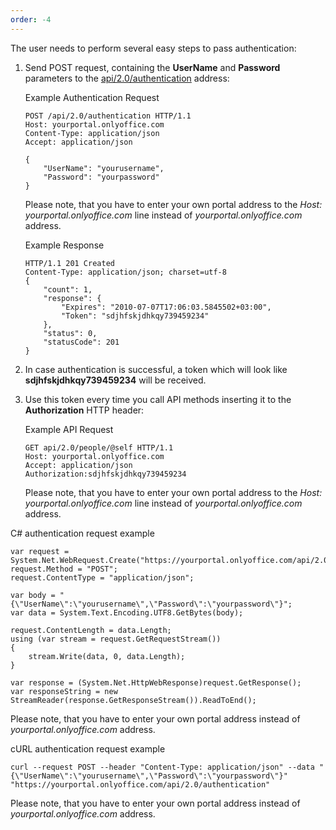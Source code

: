 ```yaml
---
order: -4
---
```

The user needs to perform several easy steps to pass authentication:

1. Send POST request, containing the **UserName** and **Password** parameters to the [api/2.0/authentication](/docspace/method/authentication/post/api/2.0/authentication) address:

   Example Authentication Request

   ```
   POST /api/2.0/authentication HTTP/1.1
   Host: yourportal.onlyoffice.com
   Content-Type: application/json
   Accept: application/json

   {
       "UserName": "yourusername",
       "Password": "yourpassword"
   }
   ```

   Please note, that you have to enter your own portal address to the *Host: yourportal.onlyoffice.com* line instead of *yourportal.onlyoffice.com* address.

   Example Response

   ```
   HTTP/1.1 201 Created
   Content-Type: application/json; charset=utf-8
   {
       "count": 1,
       "response": {
           "Expires": "2010-07-07T17:06:03.5845502+03:00",
           "Token": "sdjhfskjdhkqy739459234"
       },
       "status": 0,
       "statusCode": 201
   }
   ```

2. In case authentication is successful, a token which will look like **sdjhfskjdhkqy739459234** will be received.

3. Use this token every time you call API methods inserting it to the **Authorization** HTTP header:

   Example API Request

   ```
   GET api/2.0/people/@self HTTP/1.1
   Host: yourportal.onlyoffice.com
   Accept: application/json
   Authorization:sdjhfskjdhkqy739459234
   ```

   Please note, that you have to enter your own portal address to the *Host: yourportal.onlyoffice.com* line instead of *yourportal.onlyoffice.com* address.

C# authentication request example

```
var request = System.Net.WebRequest.Create("https://yourportal.onlyoffice.com/api/2.0/authentication");
request.Method = "POST";
request.ContentType = "application/json";

var body = "{\"UserName\":\"yourusername\",\"Password\":\"yourpassword\"}";
var data = System.Text.Encoding.UTF8.GetBytes(body);

request.ContentLength = data.Length;
using (var stream = request.GetRequestStream())
{
    stream.Write(data, 0, data.Length);
}

var response = (System.Net.HttpWebResponse)request.GetResponse();
var responseString = new StreamReader(response.GetResponseStream()).ReadToEnd();
```

Please note, that you have to enter your own portal address instead of *yourportal.onlyoffice.com* address.

cURL authentication request example

```
curl --request POST --header "Content-Type: application/json" --data "{\"UserName\":\"yourusername\",\"Password\":\"yourpassword\"}" "https://yourportal.onlyoffice.com/api/2.0/authentication"
```

Please note, that you have to enter your own portal address instead of *yourportal.onlyoffice.com* address.

